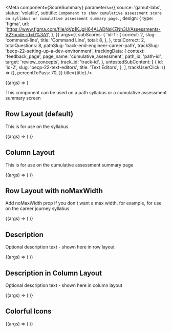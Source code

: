 
<Meta
  component={ScoreSummary}
  parameters={{
    source: 'gamut-labs',
    status: 'volatile',
    subtitle: `Component to show cumulative assessment score on syllabus or cumulative assessment summary page.`,
    design: {
      type: 'figma',
      url:
        'https://www.figma.com/file/qVp1KJgH64ALADNsKZNh3U/Assessments-V2?node-id=0%3A1',
    },
  }}
  args={{
    subScores: {
      'id-1': {
        correct: 2,
        slug: 'command-line',
        title: 'Command Line',
        total: 8,
      },
    },
    totalCorrect: 2,
    totalQuestions: 8,
    pathSlug: 'back-end-engineer-career-path',
    trackSlug: 'becp-22-setting-up-a-dev-environment',
    trackingData: {
      context: 'feedback_page',
      page_name: 'cumulative_assessment',
      path_id: 'path-id',
      target: 'review_concepts',
      track_id: 'track-id',
    },
    untestedSubContent: [
      {
        id: 'id-2',
        slug: 'becp-22-text-editors',
        title: 'Text Editors',
      },
    ],
    trackUserClick: () => {},
    percentToPass: 70,
  }}
  title={title}
/>

<Canvas>
  <Story name="Score Summary">{(args) => <ScoreSummary {...args} />}</Story>
</Canvas>

<PropsTable story="Score Summary" />

This component can be used on a path syllabus or a cumulative assessment summary screen

## Row Layout (default)

This is for use on the syllabus

<Canvas>
  <Story name="Row Layout">
    {(args) => (
      <ScoreSummary
        {...args}
        subScores={{
          'id-1': {
            correct: 5,
            slug: 'becp-22-learn-html-elements-and-structure',
            title: 'Learn HTML: Elements and Structure',
            total: 24,
          },
          'id-2': {
            correct: 4,
            slug: 'wdcp-22-learn-css-selectors-and-visual-roles',
            title: 'Learn CSS: Selectors and Visual Rules',
            total: 20,
          },
          'id-3': {
            correct: 2,
            slug: 'wdcp-22-learn-javascript-syntax-objects',
            title: 'Learn JavaScript Syntax: Objects',
            total: 17,
          },
          'id-4': {
            correct: 2,
            slug: 'wdcp-22-learn-javascript-syntax-arrays',
            title: 'Learn JavaScript Syntax: Arrays',
            total: 5,
          },
        }}
        totalCorrect={9}
        totalQuestions={44}
        trackSlug="becp-22-website-development-fundamentals"
        untestedSubContent={[
          {
            id: 'id-5',
            slug: 'wdcp-22-the-internet-and-web-development',
            title: 'The Internet and Web Development',
          },
          {
            id: 'id-6',
            slug: 'becp-22-going-off-platform-with-html-and-css',
            title: 'Going off-platform with HTML and CSS',
          },
        ]}
      />
    )}
  </Story>
</Canvas>

## Column Layout

This is for use on the cumulative assessment summary page

<Canvas>
  <Story name="Column Layout">
    {(args) => (
      <ScoreSummary
        {...args}
        layout="column"
        subScores={{
          'id-1': {
            correct: 2,
            slug: 'wdcp-22-learn-javascript-syntax-objects',
            title: 'Learn JavaScript Syntax: Objects',
            total: 17,
          },
          'id-2': {
            correct: 2,
            slug: 'wdcp-22-learn-javascript-syntax-arrays',
            title: 'Learn JavaScript Syntax: Arrays',
            total: 5,
          },
          'id-3': {
            correct: 1,
            slug: 'wdcp-22-learn-javascript-syntax-iterators',
            title: 'Learn JavaScript Syntax: Iterators',
            total: 7,
          },
          'id-4': {
            correct: 1,
            slug: 'wdcp-22-learn-javascript-syntax-errors-and-debugging',
            title: 'Learn JavaScript Syntax: Errors and Debugging',
            total: 6,
          },
          'id-5': {
            correct: 0,
            slug: 'wdcp-22-learn-javascript-syntax-loops',
            title: 'Learn JavaScript Syntax: Loops',
            total: 7,
          },
        }}
        totalCorrect={5}
        totalQuestions={42}
        trackSlug="becp-22-javascript-syntax-part-ii"
        untestedSubContent={[
          {
            id: 'id-6',
            slug:
              'wdcp-22-practice-javascript-syntax-arrays-loops-objects-iterators',
            title:
              'Practice JavaScript Syntax: Arrays, Loops, Objects, Iterators',
          },
        ]}
      />
    )}
  </Story>
</Canvas>

## Row Layout with noMaxWidth

Add noMaxWidth prop if you don't want a max width, for example, for use on the career journey syllabus

<Canvas>
  <Story name="Row Layout noMaxWidth">
    {(args) => (
      <ScoreSummary
        {...args}
        noMaxWidth
        subScores={{
          'id-2': {
            correct: 5,
            slug: 'becp-22-learn-html-elements-and-structure',
            title: 'Learn HTML: Elements and Structure',
            total: 24,
          },
          'id-3': {
            correct: 4,
            slug: 'wdcp-22-learn-css-selectors-and-visual-roles',
            title: 'Learn CSS: Selectors and Visual Rules',
            total: 20,
          },
        }}
        totalCorrect={9}
        totalQuestions={44}
        trackSlug=""
        untestedSubContent={[
          {
            id: 'id-5',
            slug: 'wdcp-22-the-internet-and-web-development',
            title: 'The Internet and Web Development',
          },
          {
            id: 'id-6',
            slug: 'becp-22-going-off-platform-with-html-and-css',
            title: 'Going off-platform with HTML and CSS',
          },
        ]}
      />
    )}
  </Story>
</Canvas>

## Description

Optional description text - shown here in row layout

<Canvas>
  <Story name="Description">
    {(args) => (
      <ScoreSummary
        {...args}
        description="Try again! You can take the test again in 24 hours."
        subScores={{
          'id-2': {
            correct: 5,
            slug: 'becp-22-learn-html-elements-and-structure',
            title: 'Learn HTML: Elements and Structure',
            total: 24,
          },
          'id-3': {
            correct: 4,
            slug: 'wdcp-22-learn-css-selectors-and-visual-roles',
            title: 'Learn CSS: Selectors and Visual Rules',
            total: 20,
          },
          'id-1': {
            correct: 1,
            slug: 'wdcp-22-learn-javascript-syntax-iterators',
            title: 'Learn JavaScript Syntax: Iterators',
            total: 7,
          },
          'id-4': {
            correct: 1,
            slug: 'wdcp-22-learn-javascript-syntax-errors-and-debugging',
            title: 'Learn JavaScript Syntax: Errors and Debugging',
            total: 6,
          },
          'id-5': {
            correct: 0,
            slug: 'wdcp-22-learn-javascript-syntax-loops',
            title: 'Learn JavaScript Syntax: Loops',
            total: 7,
          },
        }}
        totalCorrect={9}
        totalQuestions={44}
        trackSlug="becp-22-website-development-fundamentals"
        untestedSubContent={[
          {
            id: 'id-5',
            slug: 'wdcp-22-the-internet-and-web-development',
            title: 'The Internet and Web Development',
          },
          {
            id: 'id-6',
            slug: 'becp-22-going-off-platform-with-html-and-css',
            title: 'Going off-platform with HTML and CSS',
          },
          {
            id: 'id-6',
            slug:
              'wdcp-22-practice-javascript-syntax-arrays-loops-objects-iterators',
            title:
              'Practice JavaScript Syntax: Arrays, Loops, Objects, Iterators',
          },
        ]}
      />
    )}
  </Story>
</Canvas>

## Description in Column Layout

Optional description text - shown here in column layout

<Canvas>
  <Story name="Description in Column Layout">
    {(args) => (
      <ScoreSummary
        {...args}
        layout="column"
        description="A minimum score of 70% is required on all 6 certification exams to earn a professional certification"
        subScores={{
          'id-1': {
            correct: 2,
            slug: 'wdcp-22-learn-javascript-syntax-objects',
            title: 'Learn JavaScript Syntax: Objects',
            total: 17,
          },
          'id-2': {
            correct: 2,
            slug: 'wdcp-22-learn-javascript-syntax-arrays',
            title: 'Learn JavaScript Syntax: Arrays',
            total: 5,
          },
          'id-3': {
            correct: 1,
            slug: 'wdcp-22-learn-javascript-syntax-iterators',
            title: 'Learn JavaScript Syntax: Iterators',
            total: 7,
          },
          'id-4': {
            correct: 1,
            slug: 'wdcp-22-learn-javascript-syntax-errors-and-debugging',
            title: 'Learn JavaScript Syntax: Errors and Debugging',
            total: 6,
          },
          'id-5': {
            correct: 0,
            slug: 'wdcp-22-learn-javascript-syntax-loops',
            title: 'Learn JavaScript Syntax: Loops',
            total: 7,
          },
        }}
        totalCorrect={5}
        totalQuestions={42}
        trackSlug="becp-22-javascript-syntax-part-ii"
        untestedSubContent={[
          {
            id: 'id-6',
            slug:
              'wdcp-22-practice-javascript-syntax-arrays-loops-objects-iterators',
            title:
              'Practice JavaScript Syntax: Arrays, Loops, Objects, Iterators',
          },
        ]}
      />
    )}
  </Story>
</Canvas>

## Colorful Icons

<Canvas>
  <Story name="Colorful Icons">
    {(args) => (
      <ScoreSummary
        {...args}
        colorfulIcons
        totalCorrect={18}
        totalQuestions={26}
        layout="column"
        subScores={{
          'id-2': {
            correct: 5,
            slug: 'becp-22-learn-html-elements-and-structure',
            title: 'Learn HTML: Elements and Structure',
            total: 10,
          },
          'id-3': {
            correct: 5,
            slug: 'wdcp-22-learn-css-selectors-and-visual-roles',
            title: 'Learn CSS: Selectors and Visual Rules',
            total: 6,
          },
          'id-1': {
            correct: 8,
            slug: 'wdcp-22-learn-javascript-syntax-objects',
            title: 'Learn JavaScript Syntax: Objects',
            total: 10,
          },
        }}
        trackSlug={undefined}
        untestedSubContent={[]}
      />
    )}
  </Story>
</Canvas>

